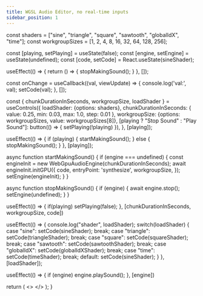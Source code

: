 ```yaml
---
title: WGSL Audio Editor, no real-time inputs
sidebar_position: 1
---
```



  const shaders = ["sine", "triangle", "square", "sawtooth", "globalIdX", "time"];
  const workgroupSizes = [1, 2, 4, 8, 16, 32, 64, 128, 256];

  const [playing, setPlaying] = useState(false);
  const [engine, setEngine] = useState(undefined);
  const [code, setCode] = React.useState(sineShader);

  useEffect(() => {
    return () => {
      stopMakingSound();
    }
  }, []);

  const onChange = useCallback((val, viewUpdate) => {
    console.log('val:', val);
    setCode(val);
  }, []);

  const { chunkDurationInSeconds, workgroupSize, loadShader } = useControls({
    loadShader: {options: shaders},
    chunkDurationInSeconds: {
      value: 0.25,
      min: 0.03,
      max: 1.0,
      step: 0.01
    },
    workgroupSize: {options: workgroupSizes, value: workgroupSizes[8]},
    [playing ? "Stop Sound" : "Play Sound"]: button(() => { setPlaying(!playing) }),
  }, [playing]);

  useEffect(() => {
    if (playing) {
      startMakingSound();
    } else {
      stopMakingSound();
    }
  }, [playing]);

  async function startMakingSound() {
    if (engine === undefined) {
      const engineInit = new WebGpuAudioEngine(chunkDurationInSeconds);
      await engineInit.initGPU({
        code,
        entryPoint: 'synthesize',
        workgroupSize,
      });
      setEngine(engineInit);
    }
  }

  async function stopMakingSound() {
    if (engine) {
      await engine.stop();
      setEngine(undefined);
    }
  }

  useEffect(() => {
    if(playing) setPlaying(false);
  }, [chunkDurationInSeconds, workgroupSize, code])

  useEffect(() => {
    console.log("shader", loadShader);
    switch(loadShader) {
      case "sine":
        setCode(sineShader);
        break;
      case "triangle":
        setCode(triangleShader);
        break;
      case "square":
        setCode(squareShader);
        break;
      case "sawtooth":
        setCode(sawtoothShader);
        break;
      case "globalIdX":
        setCode(globalIdXShader);
        break;
      case "time":
        setCode(timeShader);
        break;
      default:
        setCode(sineShader);
    }
  }, [loadShader]);

  useEffect(() => {
    if (engine) engine.playSound();
  }, [engine])

  return (
    <>
      <Leva flat oneLineLabels/>
      <CodeMirror value={code} width="90%" height="400px" extensions={[wgsl()]} onChange={onChange} />
    </>
  );
}